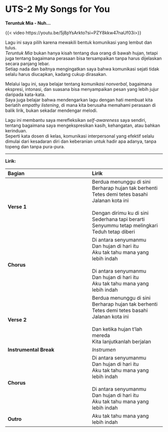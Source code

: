# UTS-2 My Songs for You

**Teruntuk Mia - Nuh...**

{{< video https://youtu.be/5j8pYsArkto?si=PZY8kkw47naUf03i>}}

Lagu ini saya pilih karena mewakili bentuk komunikasi yang lembut dan tulus.  
*Teruntuk Mia* bukan hanya kisah tentang dua orang di bawah hujan, tetapi juga tentang bagaimana perasaan bisa tersampaikan tanpa harus dijelaskan secara panjang lebar.  
Setiap nada dan baitnya mengingatkan saya bahwa komunikasi sejati tidak selalu harus diucapkan, kadang cukup dirasakan.

Melalui lagu ini, saya belajar tentang *komunikasi nonverbal*, bagaimana ekspresi, intonasi, dan suasana bisa menyampaikan pesan yang lebih jujur daripada kata-kata.  
Saya juga belajar bahwa mendengarkan lagu dengan hati membuat kita berlatih *empathy listening*, di mana kita berusaha memahami perasaan di balik lirik, bukan sekadar mendengar melodi.

Lagu ini membantu saya merefleksikan *self-awareness* saya sendiri, tentang bagaimana saya mengekspresikan kasih, kehangatan, atau bahkan kerinduan.  
Seperti kata dosen di kelas, komunikasi interpersonal yang efektif selalu dimulai dari kesadaran diri dan keberanian untuk hadir apa adanya, tanpa topeng dan tanpa pura-pura.

---

**Lirik:**  

| Bagian | Lirik |
|:-------|:------|
| **Verse 1** | Berdua menunggu di sini <br> Berharap hujan tak berhenti <br> Tetes demi tetes basahi <br> Jalanan kota ini <br><br> Dengan dirimu ku di sini <br> Sederhana tapi berarti <br> Senyummu tetap melingkari <br> Teduh tetap diberi |
| **Chorus** | Di antara senyumanmu <br> Dan hujan di hari itu <br> Aku tak tahu mana yang lebih indah <br><br> Di antara senyumanmu <br> Dan hujan di hari itu <br> Aku tak tahu mana yang lebih indah |
| **Verse 2** | Berdua menunggu di sini <br> Berharap hujan tak berhenti <br> Tetes demi tetes basahi <br> Jalanan kota ini <br><br> Dan ketika hujan t’lah mereda <br> Kita lanjutkanlah berjalan |
| **Instrumental Break** | *Instrumen* |
| **Chorus** | Di antara senyumanmu <br> Dan hujan di hari itu <br> Aku tak tahu mana yang lebih indah <br><br> Di antara senyumanmu <br> Dan hujan di hari itu <br> Aku tak tahu mana yang lebih indah |
| **Outro** | Aku tak tahu mana yang lebih indah |